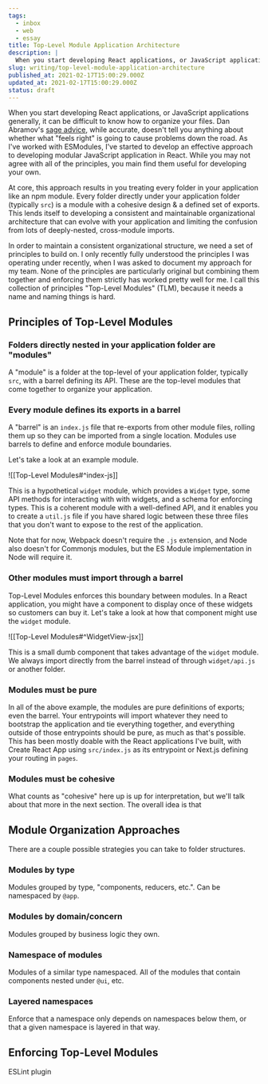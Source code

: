 ```yaml
---
tags:
  - inbox
  - web
  - essay
title: Top-Level Module Application Architecture
description: |
  When you start developing React applications, or JavaScript applications generally, it can be difficult to know how to organize your files. Dan Abramov’s sage advice, while accurate, doesn’t tell you anything about whether what “feels right” is going to cause problems down the road. As I’ve worked with ESModules, I’ve started to develop an effective \[…]
slug: writing/top-level-module-application-architecture
published_at: 2021-02-17T15:00:29.000Z
updated_at: 2021-02-17T15:00:29.000Z
status: draft
---
```

When you start developing React applications, or JavaScript applications generally, it can be difficult to know how to organize your files. Dan Abramov's [sage advice](https://react-file-structure.surge.sh/), while accurate, doesn't tell you anything about whether what "feels right" is going to cause problems down the road. As I've worked with ESModules, I've started to develop an effective approach to developing modular JavaScript application in React. While you may not agree with all of the principles, you main find them useful for developing your own.

At core, this approach results in you treating every folder in your application like an npm module. Every folder directly under your application folder (typically `src`) is a module with a cohesive design & a defined set of exports. This lends itself to developing a consistent and maintainable organizational architecture that can evolve with your application and limiting the confusion from lots of deeply-nested, cross-module imports.

In order to maintain a consistent organizational structure, we need a set of principles to build on. I only recently fully understood the principles I was operating under recently, when I was asked to document my approach for my team. None of the principles are particularly original but combining them together and enforcing them strictly has worked pretty well for me. I call this collection of principles "Top-Level Modules" (TLM), because it needs a name and naming things is hard.

## Principles of Top-Level Modules

### Folders directly nested in your application folder are "modules"

A "module" is a folder at the top-level of your application folder, typically `src`, with a barrel defining its API. These are the top-level modules that come together to organize your application.

### Every module defines its exports in a barrel

A "barrel" is an `index.js` file that re-exports from other module files, rolling them up so they can be imported from a single location. Modules use barrels to define and enforce module boundaries.

Let's take a look at an example module.

!\[\[Top-Level Modules#^index-js]]

This is a hypothetical `widget` module, which provides a `Widget` type, some API methods for interacting with with widgets, and a schema for enforcing types. This is a coherent module with a well-defined API, and it enables you to create a `util.js` file if you have shared logic between these three files that you don't want to expose to the rest of the application.

Note that for now, Webpack doesn't require the `.js` extension, and Node also doesn't for Commonjs modules, but the ES Module implementation in Node will require it.

### Other modules must import through a barrel

Top-Level Modules enforces this boundary between modules. In a React application, you might have a component to display once of these widgets so customers can buy it. Let's take a look at how that component might use the `widget` module.

!\[\[Top-Level Modules#^WidgetView-jsx]]

This is a small dumb component that takes advantage of the `widget` module. We always import directly from the barrel instead of through `widget/api.js` or another folder.

### Modules must be pure

In all of the above example, the modules are pure definitions of exports; even the barrel. Your entrypoints will import whatever they need to bootstrap the application and tie everything together, and everything outside of those entrypoints should be pure, as much as that's possible. This has been mostly doable with the React applications I've built, with Create React App using `src/index.js` as its entrypoint or Next.js defining your routing in `pages`.

### Modules must be cohesive

What counts as "cohesive" here up is up for interpretation, but we'll talk about that more in the next section. The overall idea is that

## Module Organization Approaches

There are a couple possible strategies you can take to folder structures.

### Modules by type

Modules grouped by type, "components, reducers, etc.". Can be namespaced by `@app`.

### Modules by domain/concern

Modules grouped by business logic they own.

### Namespace of modules

Modules of a similar type namespaced. All of the modules that contain components nested under `@ui`, etc.

### Layered namespaces

Enforce that a namespace only depends on namespaces below them, or that a given namespace is layered in that way.

## Enforcing Top-Level Modules

ESLint plugin
